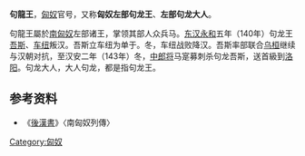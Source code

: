 '''句龍王'''，[[匈奴|匈奴]]官号，又称'''匈奴左部句龙王'''、'''左部句龙大人'''。

句龍王屬於[[南匈奴|南匈奴]]左部诸王，掌领其部人众兵马。[[东汉|东汉]][[永和_(东汉)|永和]]五年（140年）句龙王[[吾斯|吾斯]]、[[车纽|车纽]]叛汉。吾斯立车纽为单于。冬，车纽战败降汉。吾斯率部联合[[乌桓|乌桓]]继续与汉朝对抗，至汉安二年（143年）冬，[[中郎将|中郎将]]马寔募刺杀句龙吾斯，送首級到[[洛阳|洛阳]]。句龙大人，大人句龙，都是指句龙王。
==参考资料==
* 《[[後漢書|後漢書]]》〈南匈奴列傳〉
[[Category:匈奴|Category:匈奴]]